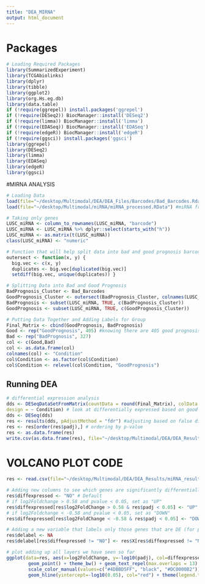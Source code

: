 ```yaml
---
title: "DEA_MIRNA"
output: html_document
---
```


# Packages

```r
# Loading Required Packages
library(SummarizedExperiment)
library(TCGAbiolinks)
library(dplyr)
library(tibble)
library(ggplot2)
library(org.Hs.eg.db)
library(data.table)
if (!require(ggrepel)) install.packages('ggrepel')
if (!require(DESeq2)) BiocManager::install('DESeq2')
if (!require(limma)) BiocManager::install('limma')
if (!require(EDASeq)) BiocManager::install('EDASeq')
if (!require(edgeR)) BiocManager::install('edgeR')
if (!require(ggsci)) install.packages('ggsci')
library(ggrepel)
library(DESeq2)
library(limma)
library(EDASeq)
library(edgeR)
library(ggsci)
```

#MIRNA ANALYSIS

```r
# Loading Data
load(file="~/desktop/Multimodal/DEA/DEA_Files/Barcodes/Bad_Barcodes.Rdata")
load(file="~/desktop/Multimodal/miRNA/miRNA_processed.RData") #miRNA from Preprocessing

# Taking only genes
LUSC_miRNA <- column_to_rownames(LUSC_miRNA, "barcode")
LUSC_miRNA <- LUSC_miRNA %>% dplyr::select(starts_with("h"))
LUSC_miRNA <- as.matrix(t(LUSC_miRNA))
class(LUSC_miRNA) <- "numeric"

# Function that will help split data into bad and good prognosis barcodes
outersect <- function(x, y) {
  big.vec <- c(x, y)
  duplicates <- big.vec[duplicated(big.vec)]
  setdiff(big.vec, unique(duplicates)) }

# Splitting Data into Bad and Good Prognosis
BadPrognosis_Cluster <- Bad_Barcodes
GoodPrognosis_Cluster <- outersect(BadPrognosis_Cluster, colnames(LUSC_miRNA))
BadPrognosis <- subset(LUSC_miRNA, TRUE, c(BadPrognosis_Cluster))
GoodPrognosis <- subset(LUSC_miRNA, TRUE, c(GoodPrognosis_Cluster))

# Putting Data Together and Adding Labels for Group
Final_Matrix <- cbind(GoodPrognosis, BadPrognosis)
Good <- rep("GoodPrognosis", 405) #knowing there are 405 good prognosis pts and data is in order
Bad <- rep("BadPrognosis", 327)
col <- c(Good,Bad)
col <- as.data.frame(col)
colnames(col) <- "Condition"
col$Condition <- as.factor(col$Condition)
col$Condition <- relevel(col$Condition, "GoodPrognosis")
```

## Running DEA

```r
# differential expression analysis
dds <- DESeqDataSetFromMatrix(countData = round(Final_Matrix), colData = col,
design = ~ Condition) # look at differentially expressed based on good or bad prognosis
dds <- DESeq(dds)
res <- results(dds, pAdjustMethod = "fdr") #adjusting based on false discovery rate
res <- res[order(res$padj),] # ordering by p-value
res <- as.data.frame(res)
write.csv(as.data.frame(res), file="~/desktop/Multimodal/DEA/DEA_Results/miRNA_results.csv") #Saving Results from DEA Analysis
```

# VOLCANO PLOT CODE

```r
res <- read.csv(file="~/desktop/Multimodal/DEA/DEA_Results/miRNA_results.csv") # Re-loading data

# Adding new columns to see which genes are significantly differentially expressed
res$diffexpressed <- "NO" # Default
# if log2Foldchange > 0.58 and pvalue < 0.05, set as "UP"
res$diffexpressed[res$log2FoldChange > 0.58 & res$padj < 0.05] <- "UP"
# if log2Foldchange < -0.58 and pvalue < 0.05, set as "DOWN"
res$diffexpressed[res$log2FoldChange < -0.58 & res$padj < 0.05] <- "DOWN"

# Adding a new variable that labels only those genes that are DE (for plotting below)
res$delabel <- NA
res$delabel[res$diffexpressed != "NO"] <- res$X[res$diffexpressed != "NO"]

# plot adding up all layers we have seen so far
ggplot(data=res, aes(x=log2FoldChange, y=-log10(padj), col=diffexpressed, label=delabel)) +
        geom_point() + theme_bw() + geom_text_repel(max.overlaps = 13) +
        scale_color_manual(values=c("#4DBBD5FF", "black", "#DC0000B2")) + labs(y="-log10(P)", title="miRNA") + geom_vline(xintercept=c(-0.58, 0.58), col="red") +
        geom_hline(yintercept=-log10(0.05), col="red") + theme(legend.title=element_blank())
```
